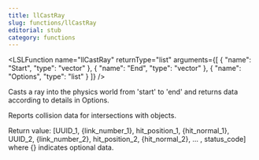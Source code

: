 ```yaml
---
title: llCastRay
slug: functions/llCastRay
editorial: stub
category: functions
---
```


<LSLFunction
	name="llCastRay"
	returnType="list"
	arguments={[
	{
		"name": "Start",
		"type": "vector"
	},
	{
		"name": "End",
		"type": "vector"
	},
	{
		"name": "Options",
		"type": "list"
	}
]}
/>

Casts a ray into the physics world from 'start' to 'end' and returns data according to details in Options.

Reports collision data for intersections with objects.

Return value: [UUID_1, \{link_number_1\}, hit_position_1, \{hit_normal_1\}, UUID_2, \{link_number_2\}, hit_position_2, \{hit_normal_2\}, ... , status_code] where \{\} indicates optional data.

